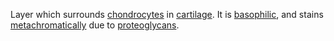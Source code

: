 {{copy to wiktionary}}
Layer which surrounds [[chondrocytes]] in [[cartilage]]. It is [[basophilic]], and stains [[metachromatic]]ally due to [[proteoglycans]].